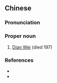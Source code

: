 {{also|典韦}}
==Chinese==
{{zh-forms|s=典韦}}

===Pronunciation===
{{zh-pron
|m=Diǎn Wéi
|cat=pn
}}

===Proper noun===
{{zh-proper noun}}

# [[w:Dian Wei|Dian Wei]] (died 197)

===References===
* {{pedialite|典韋|lang=zh}}
* {{pedialite|Dian Wei}}